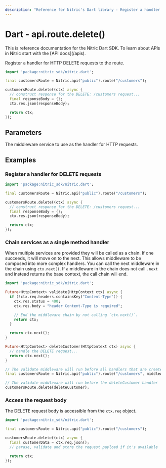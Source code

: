 ```yaml
---
description: "Reference for Nitric's Dart library - Register a handler for HTTP DELETE requests to the route."
---
```


# Dart - api.route.delete()

<Note>
  This is reference documentation for the Nitric Dart SDK. To learn about APIs
  in Nitric start with the [API docs](/apis).
</Note>

Register a handler for HTTP DELETE requests to the route.

```dart
import 'package:nitric_sdk/nitric.dart';

final customersRoute = Nitric.api("public").route("/customers");

customersRoute.delete((ctx) async {
  // construct response for the DELETE: /customers request...
  final responseBody = {};
  ctx.res.json(responseBody);

  return ctx;
});
```

## Parameters

<Properties>
  <Property name="handler" required type="HttpHandler">
    The middleware service to use as the handler for HTTP requests.
  </Property>
</Properties>

## Examples

### Register a handler for DELETE requests

```dart
import 'package:nitric_sdk/nitric.dart';

final customersRoute = Nitric.api("public").route("/customers");

customersRoute.delete((ctx) async {
  // construct response for the DELETE: /customers request...
  final responseBody = {};
  ctx.res.json(responseBody);

  return ctx;
});
```

### Chain services as a single method handler

When multiple services are provided they will be called as a chain. If one succeeds, it will move on to the next. This allows middleware to be composed into more complex handlers. You can call the next middleware in the chain using `ctx.next()`. If a middleware in the chain does not call `.next` and instead returns the base context, the call chain will end.

```dart
import 'package:nitric_sdk/nitric.dart';

Future<HttpContext> validate(HttpContext ctx) async {
  if (!ctx.req.headers.containsKey("Content-Type")) {
    ctx.res.status = 400;
    ctx.res.body = "header Content-Type is required";

    // End the middleware chain by not calling `ctx.next()`.
    return ctx;
  }

  return ctx.next();
}

Future<HttpContext> deleteCustomer(HttpContext ctx) async {
  // handle the DELETE request...
  return ctx.next();
}

// The validate middleware will run before all handlers that are created using this route
final customersRoute = Nitric.api("public").route("/customers", middlewares: [validate]);

// The validate middleware will run before the deleteCustomer handler
customersRoute.delete(deleteCustomer);
```

### Access the request body

The DELETE request body is accessible from the `ctx.req` object.

```dart
import 'package:nitric_sdk/nitric.dart';

final customersRoute = Nitric.api("public").route("/customers");

customersRoute.delete((ctx) async {
  final customerData = ctx.req.json();
  // parase, validate and store the request payload if it's available

  return ctx;
});
```
